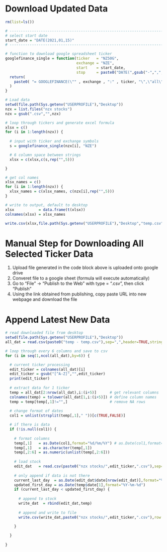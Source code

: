
# Download Updated Data
```r
rm(list=ls())

# ------------------------------------------------------------------------------
# select start date
start_date = "DATE(2021,01,15)"
# ------------------------------------------------------------------------------

# function to download google spreadsheet ticker
googlefinance_single = function(ticker   = "NZ50G",
                                exchange = "NZE",
                                start    = start_date,
                                stop     = paste0("DATE(",gsub("-",",",Sys.Date()),")")) {
  return(
    paste0( "= GOOGLEFINANCE(\"" , exchange , ":" , ticker, "\",\"all\"," , start , "," , stop , ",\"DAILY\")" )
  )
}

# Load data
setwd(file.path(Sys.getenv("USERPROFILE"),"Desktop"))
nzx = list.files("nzx stocks")
nzx = gsub(".csv","",nzx)

# loop through tickers and generate excel formula
xlsx = c()
for (i in 1:length(nzx)) {
  
  # input with ticker and exchange symbols
  s = googlefinance_single(nzx[i], "NZE")

  # 6 column space between strings
  xlsx = c(xlsx,c(s,rep("",5)))

}

# get col names
xlsx_names = c()
for (i in 1:length(nzx)) {
  xlsx_names = c(xlsx_names, c(nzx[i],rep("",5)))
}

# write to output, default to desktop
xlsx           = data.frame(t(xlsx))
colnames(xlsx) = xlsx_names

write.csv(xlsx,file.path(Sys.getenv("USERPROFILE"),"Desktop","temp.csv"),row.names=FALSE)
```


# Manual Step for Downloading All Selected Ticker Data
1) Upload file generated in the code block above is uploaded onto google drive 
2) Converet file to a google sheet (formula will execute automatically)
3) Go to "File" -> "Publish to the Web" with type = ".csv", then click "Publish"
4) Using the link obtained from publishing, copy paste URL into new webpage and download the file


# Append Latest New Data
```r
# read downloaded file from desktop
setwd(file.path(Sys.getenv("USERPROFILE"),"Desktop"))
all_dat = read.csv(paste0("temp - temp.csv"),sep=",",header=TRUE,stringsAsFactors=FALSE)

# loop through every 6 columns and save to csv
for (i in seq(1,ncol(all_dat),by=6)) {

  # current ticker processing
  edit_ticker = colnames(all_dat)[i]
  edit_ticker = gsub("[^A-Z]","",edit_ticker)
  print(edit_ticker)
  
  # extract data for 1 ticker
  temp = all_dat[2:nrow(all_dat),i:(i+5)]      # get relevant columns
  colnames(temp) = tolower(all_dat[1,i:(i+5)]) # define column names
  temp = temp[temp[,1]!="",]                   # remove NA rows
  
  # change format of dates
  col1 = unlist(strsplit(temp[,1]," "))[c(TRUE,FALSE)]

  # if there is data
  if (!is.null(col1)) {
  
    # format columns
    temp[,1]   = as.Date(col1,format="%d/%m/%Y") # as.Date(col1,format="%m/%d/%Y") # 
    temp[,1]   = as.character(temp[,1])
    temp[,2:6] = as.numeric(unlist(temp[,2:6]))
    
    # load stock
    edit_dat   = read.csv(paste0("nzx stocks/",edit_ticker,".csv"),sep=",",header=TRUE,stringsAsFactors=FALSE)
    
    # only append if data is not there
    current_last_day  = as.Date(edit_dat$date[nrow(edit_dat)],format="%Y-%m-%d")
    updated_first_day = as.Date(temp$date[1],format="%Y-%m-%d")
    if (current_last_day < updated_first_day) {
      
      # append to stock
      write_dat  = rbind(edit_dat,temp)
      
      # append and write to file
      write.csv(write_dat,paste0("nzx stocks/",edit_ticker,".csv"),row.names=FALSE)
      
    }

  }
  
}
```

